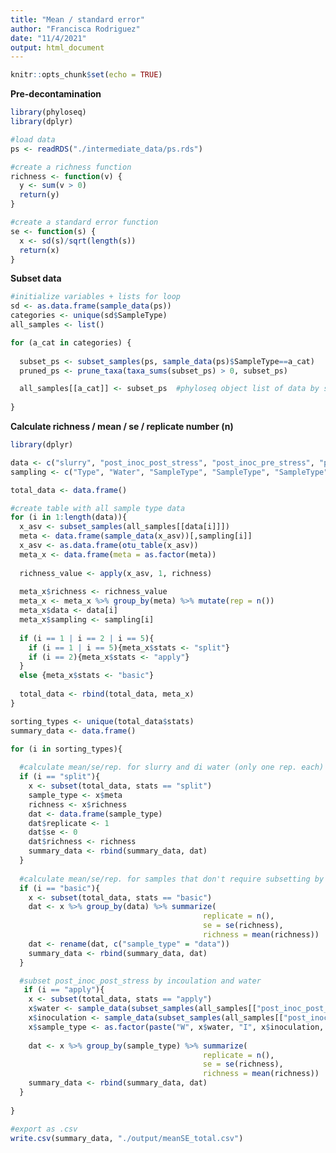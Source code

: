 ---
title: "Mean / standard error"
author: "Francisca Rodriguez"
date: "11/4/2021"
output: html_document
---

```{r setup, include=FALSE}
knitr::opts_chunk$set(echo = TRUE)
```

**Pre-decontamination**
```{r}
library(phyloseq)
library(dplyr)

#load data
ps <- readRDS("./intermediate_data/ps.rds")

#create a richness function
richness <- function(v) {
  y <- sum(v > 0)
  return(y)
}

#create a standard error function 
se <- function(s) {
  x <- sd(s)/sqrt(length(s))
  return(x)
}

```

**Subset data**
```{r}
#initialize variables + lists for loop
sd <- as.data.frame(sample_data(ps))
categories <- unique(sd$SampleType)
all_samples <- list()

for (a_cat in categories) {
  
  subset_ps <- subset_samples(ps, sample_data(ps)$SampleType==a_cat)
  pruned_ps <- prune_taxa(taxa_sums(subset_ps) > 0, subset_ps)

  all_samples[[a_cat]] <- subset_ps  #phyloseq object list of data by sample type
  
}

```


**Calculate richness / mean / se / replicate number (n)**
```{r}
library(dplyr)

data <- c("slurry", "post_inoc_post_stress", "post_inoc_pre_stress", "pre_inoc", "di_water", "DNA_neg", "i6" )
sampling <- c("Type", "Water", "SampleType", "SampleType", "SampleType", "SampleType", "SampleType" )

total_data <- data.frame()

#create table with all sample type data
for (i in 1:length(data)){
  x_asv <- subset_samples(all_samples[[data[i]]])
  meta <- data.frame(sample_data(x_asv))[,sampling[i]]
  x_asv <- as.data.frame(otu_table(x_asv))
  meta_x <- data.frame(meta = as.factor(meta))
  
  richness_value <- apply(x_asv, 1, richness)
  
  meta_x$richness <- richness_value
  meta_x <- meta_x %>% group_by(meta) %>% mutate(rep = n())
  meta_x$data <- data[i]
  meta_x$sampling <- sampling[i]
  
  if (i == 1 | i == 2 | i == 5){
    if (i == 1 | i == 5){meta_x$stats <- "split"}
    if (i == 2){meta_x$stats <- "apply"}
  }
  else {meta_x$stats <- "basic"}
  
  total_data <- rbind(total_data, meta_x)
}

sorting_types <- unique(total_data$stats)
summary_data <- data.frame()

for (i in sorting_types){
  
  #calculate mean/se/rep. for slurry and di water (only one rep. each)
  if (i == "split"){
    x <- subset(total_data, stats == "split")
    sample_type <- x$meta 
    richness <- x$richness
    dat <- data.frame(sample_type)
    dat$replicate <- 1
    dat$se <- 0
    dat$richness <- richness
    summary_data <- rbind(summary_data, dat)
  }
  
  #calculate mean/se/rep. for samples that don't require subsetting by category
  if (i == "basic"){
    x <- subset(total_data, stats == "basic")
    dat <- x %>% group_by(data) %>% summarize(
                                           replicate = n(),
                                           se = se(richness),
                                           richness = mean(richness))
    dat <- rename(dat, c("sample_type" = "data"))
    summary_data <- rbind(summary_data, dat)
  }

  #subset post_inoc_post_stress by incoulation and water
   if (i == "apply"){
    x <- subset(total_data, stats == "apply")
    x$water <- sample_data(subset_samples(all_samples[["post_inoc_post_stress"]]))$Water
    x$inoculation <- sample_data(subset_samples(all_samples[["post_inoc_post_stress"]]))$Inoculation
    x$sample_type <- as.factor(paste("W", x$water, "I", x$inoculation, sep=""))
    
    dat <- x %>% group_by(sample_type) %>% summarize(
                                           replicate = n(),
                                           se = se(richness),
                                           richness = mean(richness))
    summary_data <- rbind(summary_data, dat)
  }
  
}

#export as .csv
write.csv(summary_data, "./output/meanSE_total.csv")

```
